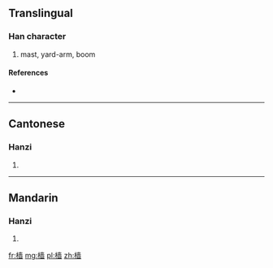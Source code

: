{{also|檣}}
==Translingual==

===Han character===
{{Han char|rn=75|rad=木|as=11|sn=15|four=|canj=DGCW}}

# mast, yard-arm, boom

====References====
* {{Han ref|kx=0551.181|hdz=21275.090|uh=6A2F|ud=27183}}

----

==Cantonese==

===Hanzi===
{{yue-hanzi|jyut=|y=cheung4|tra=檣}}

# {{defn|lang=yue|sort=木11}}

----

==Mandarin==

===Hanzi===
{{cmn-hanzi|tra=檣|pin=[[cóng]] ([[cong2]]), [[qiáng]] ([[qiang2]])|wg=ts'ung<sup>2</sup>, ch'iang<sup>2</sup>}}

# {{defn|lang=cmn|sort=木11}}

[[fr:樯]]
[[mg:樯]]
[[pl:樯]]
[[zh:樯]]